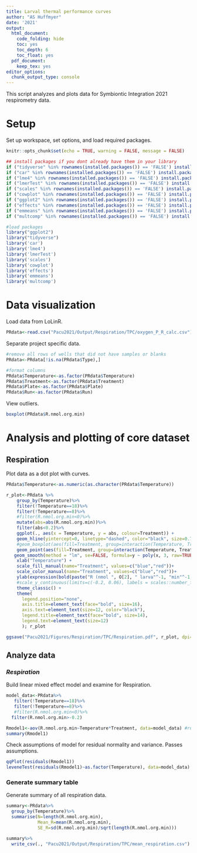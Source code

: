 ```yaml
---
title: Larval thermal performance curves  
author: "AS Huffmyer"
date: '2021'
output:
  html_document:
    code_folding: hide
    toc: yes
    toc_depth: 6
    toc_float: yes
  pdf_document:
    keep_tex: yes
editor_options: 
  chunk_output_type: console
---
```

This script analyzes and plots data for Symbiontic Integration 2021 respirometry data. 

# **Setup**  

Set up workspace, set options, and load required packages.    
```r
knitr::opts_chunk$set(echo = TRUE, warning = FALSE, message = FALSE)
```

```r
## install packages if you dont already have them in your library
if ("tidyverse" %in% rownames(installed.packages()) == 'FALSE') install.packages('tidyverse') 
if ("car" %in% rownames(installed.packages()) == 'FALSE') install.packages('car') 
if ("lme4" %in% rownames(installed.packages()) == 'FALSE') install.packages('lme4') 
if ("lmerTest" %in% rownames(installed.packages()) == 'FALSE') install.packages('lmerTest') 
if ("scales" %in% rownames(installed.packages()) == 'FALSE') install.packages('scales') 
if ("cowplot" %in% rownames(installed.packages()) == 'FALSE') install.packages('cowplot') 
if ("ggplot2" %in% rownames(installed.packages()) == 'FALSE') install.packages('ggplot2') 
if ("effects" %in% rownames(installed.packages()) == 'FALSE') install.packages('effects') 
if ("emmeans" %in% rownames(installed.packages()) == 'FALSE') install.packages('emmeans') 
if ("multcomp" %in% rownames(installed.packages()) == 'FALSE') install.packages('multcomp') 

#load packages
library("ggplot2")
library("tidyverse")
library('car')
library('lme4')
library('lmerTest')
library('scales')
library('cowplot')
library('effects')
library('emmeans')
library('multcomp')
```


# **Data visualization**  

Load data from LoLinR.    
```r
PRdata<-read.csv("Pacu2021/Output/Respiration/TPC/oxygen_P_R_calc.csv") #load data
```

Separate project specific data.  
```r
#remove all rows of wells that did not have samples or blanks
PRdata<-PRdata[!is.na(PRdata$Type),]

#format columns
PRdata$Temperature<-as.factor(PRdata$Temperature)
PRdata$Treatment<-as.factor(PRdata$Treatment)
PRdata$Plate<-as.factor(PRdata$Plate)
PRdata$Run<-as.factor(PRdata$Run)
```

View outliers.   
```r
boxplot(PRdata$R.nmol.org.min)
```

# **Analysis and plotting of core dataset**  

## Respiration  

Plot data as a dot plot with curves.   
```r

PRdata$Temperature<-as.numeric(as.character(PRdata$Temperature))

r_plot<-PRdata %>%
    group_by(Temperature)%>%
    filter(!Temperature==18)%>%
    filter(!Temperature==8)%>%
    #filter(R.nmol.org.min<0)%>%
    mutate(abs=abs(R.nmol.org.min))%>%
    filter(abs<0.2)%>%
    ggplot(., aes(x = Temperature, y = abs, colour=Treatment)) +
    geom_hline(yintercept=0, linetype="dashed", color="black", size=0.75)+
    #geom_boxplot(aes(fill=Treatment, group=interaction(Temperature, Treatment)), alpha=0.5)+
    geom_point(aes(fill=Treatment, group=interaction(Temperature, Treatment)), pch = 21, size=6, alpha=0.5, position = position_jitterdodge(0.3)) + 
   geom_smooth(method = "lm", se=FALSE, formula=y ~ poly(x, 3, raw=TRUE), size=3)+
    xlab("Temperature") + 
    scale_fill_manual(name="Treatment", values=c("blue","red"))+
    scale_color_manual(name="Treatment", values=c("blue","red"))+
    ylab(expression(bold(paste("R (nmol ", O[2], " larva"^-1, "min"^-1, ")")))) +
    #scale_y_continuous(limits=c(-0.2, 0.06), labels = scales::number_format(accuracy = 0.01, decimal.mark = '.'))+
    theme_classic() + 
    theme(
      legend.position="none",
      axis.title=element_text(face="bold", size=16),
      axis.text=element_text(size=12, color="black"), 
      legend.title=element_text(face="bold", size=14), 
      legend.text=element_text(size=12)
      ); r_plot

ggsave("Pacu2021/Figures/Respiration/TPC/Respiration.pdf", r_plot, dpi=300, w=12, h=8, units="in")
```

## Analyze data  

### *Respiration*     

Build linear mixed effect model and examine for Respiration.      
```r
model_data<-PRdata%>%
   filter(!Temperature==18)%>%
   filter(!Temperature==8)%>%
   #filter(R.nmol.org.min<0)%>%
  filter(R.nmol.org.min>-0.2)

Rmodel1<-aov(R.nmol.org.min~Temperature*Treatment, data=model_data) #run as random
summary(Rmodel1)
```

Check assumptions of model for residual normality and variance. Passes assumptions.    

```r
qqPlot(residuals(Rmodel1))
leveneTest(residuals(Rmodel1)~as.factor(Temperature), data=model_data)
```

### Generate summary table  

Generate summary of all respiration data.  

```r
summary<-PRdata%>%
  group_by(Temperature)%>%
  summarise(N=length(R.nmol.org.min),
            Mean_R=mean(R.nmol.org.min), 
            SE_R=sd(R.nmol.org.min)/sqrt(length(R.nmol.org.min)))

summary%>%
  write_csv(., "Pacu2021/Output/Respiration/TPC/mean_respiration.csv")
```